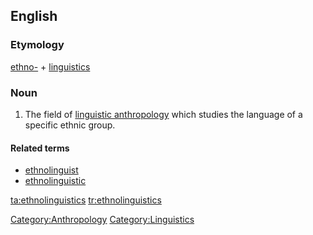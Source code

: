 ==English==

===Etymology===

[[ethno-]] + [[linguistics]]

===Noun===
{{en-noun|-}}
{{wikipedia}}
# The field of [[linguistic anthropology]] which studies the language of a specific ethnic group.

====Related terms====
*[[ethnolinguist]]
*[[ethnolinguistic]]

[[Category:Anthropology]]
[[Category:Linguistics]]

[[ta:ethnolinguistics]]
[[tr:ethnolinguistics]]